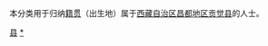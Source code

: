 {{Catnav|頁面分類|各種主題的頁面分類|依中国各省来作的分类|各地中国人|西藏人|昌都人}}
{{Catnav|頁面分類|人物|各國人物|中国人|各地中国人|西藏人|昌都人}}

本分类用于归纳[[籍贯|籍贯]]（出生地）属于[[西藏自治区|西藏自治区]][[昌都地区|昌都地区]][[贡觉县|贡觉县]]的人士。

[[Category:昌都人|县]]
[[Category:贡觉县|*]]